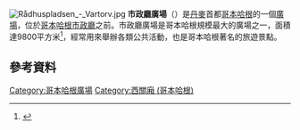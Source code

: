 [[Image:Rådhuspladsen_-_Vartorv.jpg|thumb]]
'''市政廳廣場'''（{{lang-da|Rådhuspladsen}}）是[[丹麥|丹麥]]首都[[哥本哈根|哥本哈根]]的一個[[廣場|廣場]]，位於[[哥本哈根市政廳|哥本哈根市政廳]]之前。市政廳廣場是哥本哈根規模最大的廣場之一，面積達9800平方米<ref name=publicspaces >{{cite book|last1=Gehl|first1=Jan|last2=Gemzøe|first2=Lars|title=Public Spaces, Public Life, Copenhagen|year=1996|url=|isbn=877 407 305 2|publisher=The Danish Architectural Press and the Royal Danish Academy of Fine Arts|pages=23, 93}}</ref>，經常用來舉辦各類公共活動，也是哥本哈根著名的旅遊景點。
==參考資料==
{{reflist}}
{{commons|Category:Rådhuspladsen, Copenhagen|Rådhuspladsen}}
{{coord|55|40|33|N|12|34|9|E|type:landmark_region:DK|display=title}}

[[Category:哥本哈根廣場|Category:哥本哈根廣場]]
[[Category:西關廂_(哥本哈根)|Category:西關廂 (哥本哈根)]]